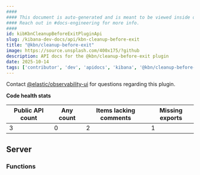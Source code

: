 ```yaml
---
####
#### This document is auto-generated and is meant to be viewed inside our experimental, new docs system.
#### Reach out in #docs-engineering for more info.
####
id: kibKbnCleanupBeforeExitPluginApi
slug: /kibana-dev-docs/api/kbn-cleanup-before-exit
title: "@kbn/cleanup-before-exit"
image: https://source.unsplash.com/400x175/?github
description: API docs for the @kbn/cleanup-before-exit plugin
date: 2025-10-14
tags: ['contributor', 'dev', 'apidocs', 'kibana', '@kbn/cleanup-before-exit']
---
```




Contact [@elastic/observability-ui](https://github.com/orgs/elastic/teams/observability-ui) for questions regarding this plugin.

**Code health stats**

| Public API count  | Any count | Items lacking comments | Missing exports |
|-------------------|-----------|------------------------|-----------------|
| 3 | 0 | 2 | 1 |

## Server

### Functions
<DocDefinitionList data={kbnCleanupBeforeExitObj.server.functions}/>

